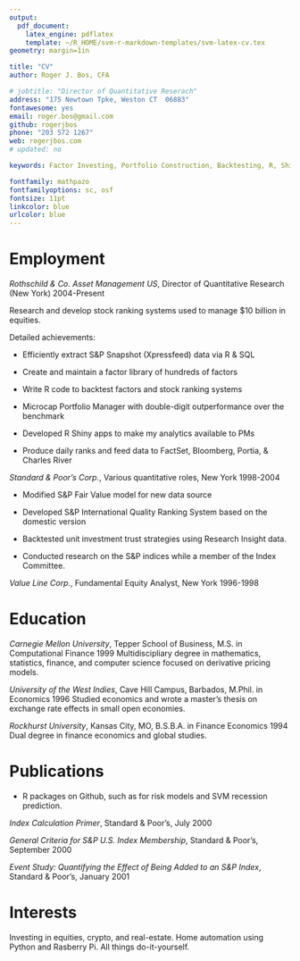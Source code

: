```yaml
---
output: 
  pdf_document:
    latex_engine: pdflatex
    template: ~/R_HOME/svm-r-markdown-templates/svm-latex-cv.tex
geometry: margin=1in

title: "CV"
author: Roger J. Bos, CFA

# jobtitle: "Director of Quantitative Reserach"
address: "175 Newtown Tpke, Weston CT  06883"
fontawesome: yes
email: roger.bos@gmail.com
github: rogerjbos
phone: "203 572 1267"
web: rogerjbos.com
# updated: no

keywords: Factor Investing, Portfolio Construction, Backtesting, R, Shiny, Python

fontfamily: mathpazo
fontfamilyoptions: sc, osf
fontsize: 11pt
linkcolor: blue
urlcolor: blue
---
```


# Employment

*Rothschild & Co. Asset Management US*, Director of Quantitative Research (New York) \hfill 2004-Present

Research and develop stock ranking systems used to manage $10 billion in equities.    

Detailed achievements:  

 * Efficiently extract S&P Snapshot (Xpressfeed) data via R & SQL

 * Create and maintain a factor library of hundreds of factors

 * Write R code to backtest factors and stock ranking systems
 
 * Microcap Portfolio Manager with double-digit outperformance over the benchmark

 * Developed R Shiny apps to make my analytics available to PMs

 * Produce daily ranks and feed data to FactSet, Bloomberg, Portia, & Charles River

*Standard & Poor's Corp.*, Various quantitative roles, New York \hfill 1998-2004

* Modified S&P Fair Value model for new data source

* Developed S&P International Quality Ranking System based on the domestic version

* Backtested unit investment trust strategies using Research Insight data.

* Conducted research on the S&P indices while a member of the Index Committee.
   
*Value Line Corp.*, Fundamental Equity Analyst, New York \hfill 1996-1998

# Education

*Carnegie Mellon University*, Tepper School of Business, M.S. in Computational Finance \hfill 1999
Multidiscipliary degree in mathematics, statistics, finance, and computer science focused on derivative pricing models.

*University of the West Indies*, Cave Hill Campus, Barbados, M.Phil. in Economics \hfill 1996
Studied economics and wrote a master's thesis on exchange rate effects in small open economies.

*Rockhurst University*, Kansas City, MO, B.S.B.A. in Finance Economics \hfill 1994
Dual degree in finance economics and global studies.

# Publications

* R packages on Github, such as for risk models and SVM recession prediction.

*Index Calculation Primer*, Standard & Poor's, July 2000

*General Criteria for S&P U.S. Index Membership*, Standard & Poor's, September 2000

*Event Study:	Quantifying the Effect of Being Added to an S&P Index*, Standard & Poor's, January 2001

# Interests

Investing in equities, crypto, and real-estate.  Home automation using Python and Rasberry Pi.  All things do-it-yourself.